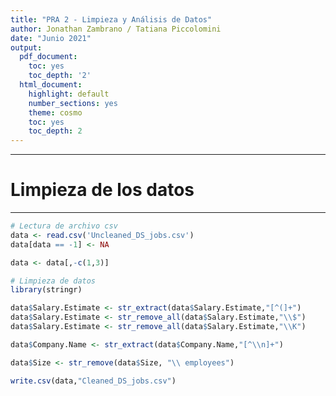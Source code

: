 ---
title: "PRA 2 - Limpieza y Análisis de Datos"
author: Jonathan Zambrano / Tatiana Piccolomini
date: "Junio 2021"
output:
  pdf_document:
    toc: yes
    toc_depth: '2'
  html_document:
    highlight: default
    number_sections: yes
    theme: cosmo
    toc: yes
    toc_depth: 2
---





******
# Limpieza de los datos
******

```{r,eval=TRUE,echo=TRUE}
# Lectura de archivo csv
data <- read.csv('Uncleaned_DS_jobs.csv')
data[data == -1] <- NA
```


```{r,eval=TRUE,echo=TRUE}
data <- data[,-c(1,3)]

# Limpieza de datos
library(stringr)

data$Salary.Estimate <- str_extract(data$Salary.Estimate,"[^(]+")
data$Salary.Estimate <- str_remove_all(data$Salary.Estimate,"\\$")
data$Salary.Estimate <- str_remove_all(data$Salary.Estimate,"\\K")

data$Company.Name <- str_extract(data$Company.Name,"[^\\n]+")

data$Size <- str_remove(data$Size, "\\ employees")

write.csv(data,"Cleaned_DS_jobs.csv")
```


